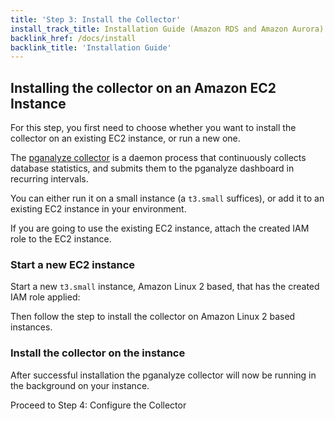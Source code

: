 ```yaml
---
title: 'Step 3: Install the Collector'
install_track_title: Installation Guide (Amazon RDS and Amazon Aurora)
backlink_href: /docs/install
backlink_title: 'Installation Guide'
---
```





## Installing the collector on an Amazon EC2 Instance

For this step, you first need to choose whether you want to install the collector on an existing EC2 instance, or run a new one.

The [pganalyze collector](https://github.com/pganalyze/collector) is a daemon process that continuously collects database statistics, and submits them to the pganalyze dashboard in recurring intervals.

You can either run it on a small instance (a `t3.small` suffices), or add it to an existing EC2 instance in your environment.

<SetupIAMPolicy />

<CreateIAMRole />

If you are going to use the existing EC2 instance, attach the created IAM role to the EC2 instance.

### Start a new EC2 instance

Start a new `t3.small` instance, Amazon Linux 2 based, that has the created IAM role applied:

<p>
  <ImgRdsNewInstanceRole />
</p>

Then follow the step to install the collector on Amazon Linux 2 based instances.


### Install the collector on the instance

<CollectorInstallInstructions apiKey={props.apiKey} />

After successful installation the pganalyze collector will now be running in the background on your instance.

<Link className="btn btn-success" to="04_configure_the_collector_ec2">
  Proceed to Step 4: Configure the Collector
</Link>
